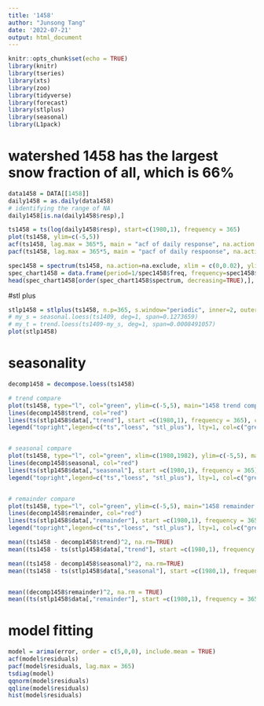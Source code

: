 ```yaml
---
title: '1458'
author: "Junsong Tang"
date: '2022-07-21'
output: html_document
---
```


```r
knitr::opts_chunk$set(echo = TRUE)
library(knitr)
library(tseries)
library(xts)
library(zoo)
library(tidyverse)
library(forecast)
library(stlplus)
library(seasonal)
library(L1pack)


```



# watershed 1458 has the largest snow fraction of all, which is 66%

```r
data1458 = DATA[[1458]]
daily1458 = as.daily(data1458)
# identifying the range of NA
daily1458[is.na(daily1458$resp),]

ts1458 = ts(log(daily1458$resp), start=c(1980,1), frequency = 365)
plot(ts1458, ylim=c(-5,5))
acf(ts1458, lag.max = 365*5, main = "acf of daily response", na.action = na.pass)
pacf(ts1458, lag.max = 365*5, main = "pacf of daily respoonse", na.action = na.pass)
```

```r
spec1458 = spectrum(ts1458, na.action=na.exclude, xlim = c(0,0.02), ylim=c(10, 10000), type = "h")
spec_chart1458 = data.frame(period=1/spec1458$freq, frequency=spec1458$freq, spectrum=spec1458$spec)
head(spec_chart1458[order(spec_chart1458$spectrum, decreasing=TRUE),], 10)

```



#stl plus
```r
stlp1458 = stlplus(ts1458, n.p=365, s.window="periodic", inner=2, outer=10)
# my_s = seasonal.loess(ts1409, deg=1, span=0.1273659)
# my_t = trend.loess(ts1409-my_s, deg=1, span=0.0008491057)
plot(stlp1458)

```



# seasonality
```r
decomp1458 = decompose.loess(ts1458)
```



```r
# trend compare
plot(ts1458, type="l", col="green", ylim=c(-5,5), main="1458 trend compare")
lines(decomp1458$trend, col="red")
lines(ts(stlp1458$data[,"trend"], start =c(1980,1), frequency = 365), col="blue")
legend("topright",legend=c("ts","loess", "stl_plus"), lty=1, col=c("green","red", "blue"))


# seasonal compare
plot(ts1458, type="l", col="green", xlim=c(1980,1982), ylim=c(-5,5), main="1458 seasonal compare")
lines(decomp1458$seasonal, col="red")
lines(ts(stlp1458$data[,"seasonal"], start =c(1980,1), frequency = 365), col="blue")
legend("topright",legend=c("ts","loess", "stl_plus"), lty=1, col=c("green","red", "blue"))


# remainder compare
plot(ts1458, type="l", col="green", ylim=c(-5,5), main="1458 remainder compare")
lines(decomp1458$remainder, col="red")
lines(ts(stlp1458$data[,"remainder"], start =c(1980,1), frequency = 365), col="blue")
legend("topright",legend=c("ts","loess", "stl_plus"), lty=1, col=c("green","red", "blue"))

```




```r
mean((ts1458 - decomp1458$trend)^2, na.rm=TRUE)
mean((ts1458 - ts(stlp1458$data[,"trend"], start =c(1980,1), frequency = 365))^2, na.rm=TRUE)

mean((ts1458 - decomp1458$seasonal)^2, na.rm=TRUE)
mean((ts1458 - ts(stlp1458$data[,"seasonal"], start =c(1980,1), frequency = 365))^2, na.rm=TRUE)


mean((decomp1458$remainder)^2, na.rm = TRUE)
mean((ts(stlp1458$data[,"remainder"], start =c(1980,1), frequency = 365))^2, na.rm=TRUE)

```





# model fitting
```r
model = arima(error, order = c(5,0,0), include.mean = TRUE)
acf(model$residuals)
pacf(model$residuals, lag.max = 365)
tsdiag(model)
qqnorm(model$residuals)
qqline(model$residuals)
hist(model$residuals)

```
